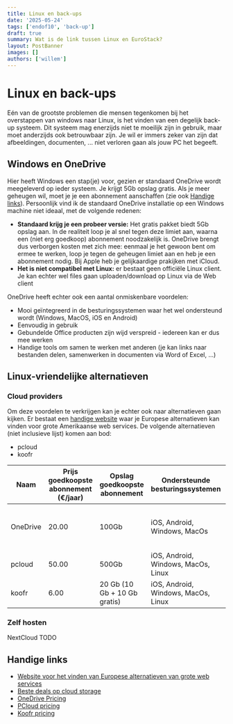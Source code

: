 ```yaml
---
title: Linux en back-ups
date: '2025-05-24'
tags: ['endof10', 'back-up']
draft: true
summary: Wat is de link tussen Linux en EuroStack?
layout: PostBanner
images: []
authors: ['willem']
---
```


# Linux en back-ups

Eén van de grootste problemen die mensen tegenkomen bij het overstappen van windows naar Linux, is het vinden van een degelijk back-up systeem. Dit systeem mag enerzijds niet te moeilijk zijn in gebruik, maar moet anderzijds ook betrouwbaar zijn. Je wil er immers zeker van zijn dat afbeeldingen, documenten, ... niet verloren gaan als jouw PC het begeeft.

## Windows en OneDrive

Hier heeft Windows een stap(je) voor, gezien er standaard OneDrive wordt meegeleverd op ieder systeem. Je krijgt 5Gb opslag gratis. Als je meer geheugen wil, moet je je een abonnement aanschaffen (zie ook [Handige links](#handige-links)).
Persoonlijk vind ik de standaard OneDrive installatie op een Windows machine niet ideaal, met de volgende redenen:

- **Standaard krijg je een probeer versie:** Het gratis pakket biedt 5Gb opslag aan. In de realiteit loop je al snel tegen deze limiet aan, waarna een (niet erg goedkoop) abonnement noodzakelijk is. OneDrive brengt dus verborgen kosten met zich mee: eenmaal je het gewoon bent om ermee te werken, loop je tegen de geheugen limiet aan en heb je een abonnement nodig. Bij Apple heb je gelijkaardige prakijken met iCloud.
- **Het is niet compatibel met Linux:** er bestaat geen officiële Linux client. Je kan echter wel files gaan uploaden/download op Linux via de Web client

OneDrive heeft echter ook een aantal onmiskenbare voordelen:

- Mooi geïntegreerd in de besturingssystemen waar het wel ondersteund wordt (Windows, MacOS, iOS en Android)
- Eenvoudig in gebruik
- Gebundelde Office producten zijn wijd verspreid - iedereen kan er dus mee werken
- Handige tools om samen te werken met anderen (je kan links naar bestanden delen, samenwerken in documenten via Word of Excel, ...)

## Linux-vriendelijke alternatieven

### Cloud providers

Om deze voordelen te verkrijgen kan je echter ook naar alternatieven gaan kijken. Er bestaat een [handige website](https://switch-to.eu/nl) waar je Europese alternatieven kan vinden voor grote Amerikaanse web services. De volgende alternatieven (niet inclusieve lijst) komen aan bod:

- pcloud
- koofr

| Naam      | Prijs goedkoopste abonnement (€/jaar) | Opslag goedkoopste abonnement | Ondersteunde besturingssystemen     | Opmerkingen                                                      |
| --------- | ------------------------------------- | ----------------------------- | ----------------------------------- | ---------------------------------------------------------------- |
| OneDrive  | 20.00                                 | 100Gb                         | iOS, Android, Windows, MacOs        | Abonement is gebundeld met web versie van Office tekstverwerkers |
| pcloud    | 50.00                                 | 500Gb                         | iOS, Android, Windows, MacOs, Linux |                                                                  |
| koofr     | 6.00                                  | 20 Gb (10 Gb + 10 Gb gratis)  | iOS, Android, Windows, MacOs, Linux |                                                                  |

### Zelf hosten

NextCloud
TODO

## Handige links

- [Website voor het vinden van Europese alternatieven van grote web services](https://switch-to.eu/en/about)
- [Beste deals op cloud storage](https://bestcloudreview.com/)
- [OneDrive Pricing](https://www.microsoft.com/nl-be/microsoft-365/onedrive/compare-onedrive-plans)
- [PCloud pricing](https://www.pcloud.com/cloud-storage-pricing-plans.html?period=year)
- [Koofr pricing](https://koofr.eu/pricing/)
